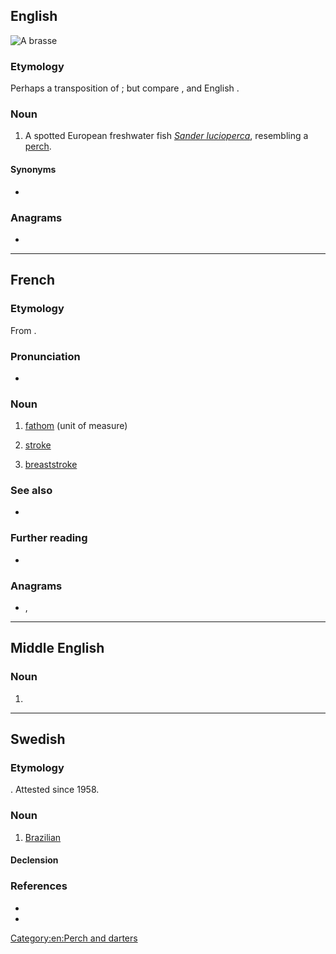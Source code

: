 {{also|Brasse|brassé}}
==English==
[[File:StizostedionLuciopercaAquarium.JPG|thumb|A '''brasse''']]
{{wikipedia|Sander (genus)}}
{{wikispecies|Sander lucioperca}}

===Etymology===
Perhaps a transposition of {{m|en|barse}}; but compare {{cog|de|Brasse||bream}}, and English {{m|en|bream}}.

===Noun===
{{en-noun}}

# A spotted European freshwater fish ''[[Sander lucioperca]]'', resembling a [[perch]].

====Synonyms====
* {{sense|Sander lucioperca}} {{l|en|zander}}

===Anagrams===
* {{anagrams|en|a=aberss|BSAers|Brases|Sabers|barses|besras|sabers|sabres}}

[[Category:en:Perch and darters]]

----

==French==

===Etymology===
From {{der|fr|la|([[tensus|tēnsa]]) [[bracchium|bracchia]]||(outstretched) arms}}.

===Pronunciation===
* {{fr-IPA}}

===Noun===
{{fr-noun|f}}

# [[fathom]] (unit of measure)
# {{lb|fr|swimming}} [[stroke]]
# {{lb|fr|swimming}} [[breaststroke]]
#: {{uxi|fr|le 100 mètres à la '''brasse'''|100 metre breaststroke (event)}}

===See also===
* {{l|fr|toise}}

===Further reading===
* {{R:TLFi}}

===Anagrams===
* {{l|fr|brases}}, {{l|fr|sabres}}

{{C|fr|Units of measure}}

----

==Middle English==

===Noun===
{{head|enm|noun}}

# {{alt form|enm|bras}}

----

==Swedish==

===Etymology===
{{clipping|sv|brasilianare}}. Attested since 1958.

===Noun===
{{sv-noun|c}}

# {{lb|sv|informal}} [[Brazilian]]

====Declension====
{{sv-infl-noun-c-r|3=brassa}}

===References===
* {{R:svenska.se|saol}}
* {{R:svenska.se|so}}